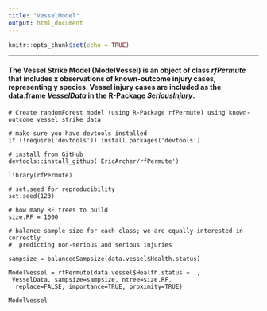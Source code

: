 ```yaml
---
title: "VesselModel"
output: html_document
---
```


```r
knitr::opts_chunk$set(echo = TRUE)
```
***
#### The Vessel Strike Model (ModelVessel) is an object of class *rfPermute* that includes x observations of known-outcome injury cases, representing y species. Vessel injury cases are included as the data.frame *VesselData* in the R-Package *SeriousInjury*.

```
# Create randomForest model (using R-Package rfPermute) using known-outcome vessel strike data

# make sure you have devtools installed
if (!require('devtools')) install.packages('devtools')

# install from GitHub
devtools::install_github('EricArcher/rfPermute')

library(rfPermute)

# set.seed for reproducibility
set.seed(123)

# how many RF trees to build
size.RF = 1000

# balance sample size for each class; we are equally-interested in correctly      
#  predicting non-serious and serious injuries
 
sampsize = balancedSampsize(data.vessel$Health.status)

ModelVessel = rfPermute(data.vessel$Health.status ~ .,
 VesselData, sampsize=sampsize, ntree=size.RF, 
  replace=FALSE, importance=TRUE, proximity=TRUE)

ModelVessel
```



